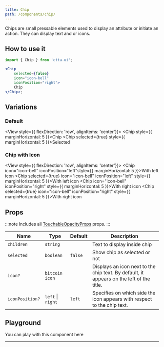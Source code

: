 ```yaml
---
title: Chip
path: /components/chip/
---
```



Chips are small pressable elements used to display an attribute or initiate an action. They can display text and or icons.

## How to use it

```jsx
import { Chip } from 'etta-ui';

<Chip 
    selected={false} 
    icon="icon-bell" 
    iconPosition="right">
    Chip
</Chip>;
```

## Variations

### Default

<View style={{ flexDirection: 'row', alignItems: 'center'}}>
  <Chip style={{ marginHorizontal: 5 }}>Chip</Chip>
  <Chip selected={true} style={{ marginHorizontal: 5 }}>Selected</Chip>
</View>

### Chip with Icon

<IconsStyle />

<View style={{ flexDirection: 'row', alignItems: 'center'}}>
  <Chip icon="icon-bell" iconPosition="left"style={{ marginHorizontal: 5 }}>With left icon</Chip>
  <Chip selected={true} icon="icon-bell" iconPosition="left" style={{ marginHorizontal: 5 }}>With left icon</Chip>
  <Chip icon="icon-bell" iconPosition="right" style={{ marginHorizontal: 5 }}>With right icon</Chip>
  <Chip selected={true} icon="icon-bell" iconPosition="right" style={{ marginHorizontal: 5 }}>With right icon</Chip>
</View>

## Props

:::note
Includes all [TouchableOpacityProps](https://reactnative.dev/docs/touchableopacity#props) props.
:::


<div className='table-responsive'>

| Name           | Type                                   | Default   | Description                                                                                                                                         |
| -------------- | -------------------------------------- | --------- | --------------------------------------------------------------------------------------------------------------------------------------------------- |
| `children`        | `string`                                 |           | Text to display inside chip                                                                                                                        |
| `selected`     | `boolean`                            |   `false`        | Show chip as selected or not                                                                                                                        |
| `icon?`         | `bitcoin icon`                               |           | Displays an icon next to the chip text. By default, it appears on the left of the title. |
| `iconPosition?` | `left` \| `right`                      | `left`    | Specifies on which side the icon appears with respect to the chip text.                                                                   |

</div>

## Playground

You can play with this component here

<div
  data-snack-id="@rukundo/chip-example"
  data-snack-platform="web"
  data-snack-preview="true"
  data-snack-theme="light"
  data-snack-loading="lazy"
  className="snack-player">
</div>

---
